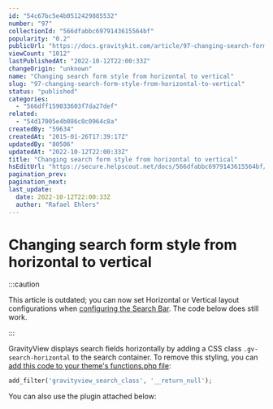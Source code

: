 ```yaml
---
id: "54c67bc5e4b0512429885532"
number: "97"
collectionId: "566dfabbc6979143615564bf"
popularity: "0.2"
publicUrl: "https://docs.gravitykit.com/article/97-changing-search-form-style-from-horizontal-to-vertical"
viewCount: "1012"
lastPublishedAt: "2022-10-12T22:00:33Z"
changeOrigin: "unknown"
name: "Changing search form style from horizontal to vertical"
slug: "97-changing-search-form-style-from-horizontal-to-vertical"
status: "published"
categories: 
  - "566dff159033603f7da27def"
related: 
  - "54d17005e4b086c0c0964c8a"
createdBy: "59634"
createdAt: "2015-01-26T17:39:17Z"
updatedBy: "80506"
updatedAt: "2022-10-12T22:00:33Z"
title: "Changing search form style from horizontal to vertical"
hsEditUrl: "https://secure.helpscout.net/docs/566dfabbc6979143615564bf/article/54c67bc5e4b0512429885532"
pagination_prev: 
pagination_next: 
last_update:
  date: 2022-10-12T22:00:33Z
  author: "Rafael Ehlers"
---
```


# Changing search form style from horizontal to vertical


:::caution

This article is outdated; you can now set Horizontal or Vertical layout configurations when [configuring the Search Bar](https://docs.gravitykit.com/article/189-configuring-the-search-bar). The code below does still work.

:::



GravityView displays search fields horizontally by adding a CSS class `.gv-search-horizontal` to the search container. To remove this styling, you can [add this code to your theme's functions.php file](https://docs.gravitykit.com/article/210-where-to-put-code-samples):

```php
add_filter('gravityview_search_class', '__return_null');
```

You can also use the plugin attached below:
